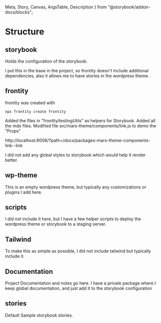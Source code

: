   Meta,
  Story,
  Canvas,
  ArgsTable,
  Description
} from "@storybook/addon-docs/blocks";

<Meta title="Documentation/Structure" />

# Structure

## storybook

Holds the configuration of the storybook.

I put this in the base in the project, so frontity doesn't include additional dependencies, also it allows me to have stories in the wordpress theme.

## frontity

frontity was created with

`npx frontity create frontity`

Added the files in "frontity/testingUtils" as helpers for Storybook.
Added all the mdx files.
Modified file src/mars-theme/components/link.js to demo the "Props"

http://localhost:6006/?path=/docs/packages-mars-theme-components-link--link

I did not add any global styles to storybook which would help it render better.

## wp-theme

This is an empty wordpress theme, but typically any customizations or plugins I add here.

## scripts

I did not include it here, but I have a few helper scripts to deploy the wordpress theme or storybook to a staging server.

## Tailwind

To make this as simple as possible, I did not include tailwind but typically include it.

## Documentation

Project Documentation and notes go here.
I have a private package where I keep global documentation, and just add it to the storybook configuration

## stories

Default Sample storybook stories.
